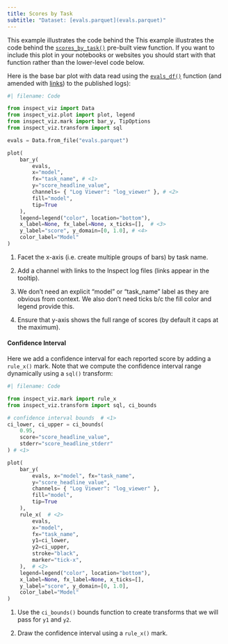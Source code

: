 ```yaml
---
title: Scores by Task
subtitle: "Dataset: [evals.parquet](evals.parquet)"
---
```


This example illustrates the code behind the 
This example illustrates the code behind the [`scores_by_task()`](../../../reference/inspect_viz.view.qmd#scores_by_task) pre-built view function. If you want to include this plot in your notebooks or websites you should start with that function rather than the lower-level code below.

Here is the base bar plot with data read using the [`evals_df()`](https://inspect.aisi.org.uk/reference/inspect_ai.analysis.html#evals_df) function (and amended with [links](../../../components-links.qmd)) to the published logs):

```python
#| filename: Code

from inspect_viz import Data
from inspect_viz.plot import plot, legend
from inspect_viz.mark import bar_y, TipOptions
from inspect_viz.transform import sql

evals = Data.from_file("evals.parquet")

plot(
    bar_y( 
        evals, 
        x="model", 
        fx="task_name", # <1>
        y="score_headline_value",
        channels= { "Log Viewer": "log_viewer" }, # <2>
        fill="model",
        tip=True
    ),
    legend=legend("color", location="bottom"),
    x_label=None, fx_label=None, x_ticks=[],  # <3> 
    y_label="score", y_domain=[0, 1.0], # <4>
    color_label="Model"
)
```

1.  Facet the x-axis (i.e. create multiple groups of bars) by task name.

2.  Add a channel with links to the Inspect log files (links appear in the tooltip).

3.  We don't need an explicit "model" or "task_name" label as they are obvious from context. We also don't need ticks b/c the fill color and legend provide this.

4.  Ensure that y-axis shows the full range of scores (by default it caps at the maximum).

#### Confidence Interval

Here we add a confidence interval for each reported score by adding a `rule_x()` mark. Note that we compute the confidence interval range dynamically using a `sql()` transform:

```python
#| filename: Code

from inspect_viz.mark import rule_x
from inspect_viz.transform import sql, ci_bounds

# confidence interval bounds  # <1>
ci_lower, ci_upper = ci_bounds(
    0.95, 
    score="score_headline_value", 
    stderr="score_headline_stderr"
) # <1>

plot(
    bar_y( 
        evals, x="model", fx="task_name", 
        y="score_headline_value",
        channels= { "Log Viewer": "log_viewer" },
        fill="model",
        tip=True
    ),
    rule_x(  # <2>
        evals,
        x="model",
        fx="task_name",
        y1=ci_lower,
        y2=ci_upper,
        stroke="black",
        marker="tick-x",
    ),  # <2>
    legend=legend("color", location="bottom"),
    x_label=None, fx_label=None, x_ticks=[],
    y_label="score", y_domain=[0, 1.0],
    color_label="Model"
)
```

1.  Use the `ci_bounds()` bounds function to create transforms that we will pass for `y1` and `y2`.

2.  Draw the confidence interval using a `rule_x()` mark.